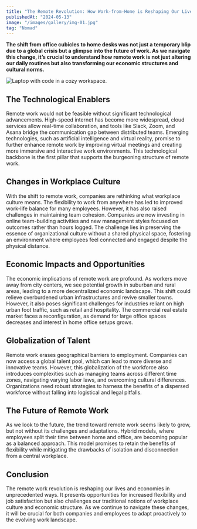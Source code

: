 ```yaml
---
title: "The Remote Revolution: How Work-from-Home is Reshaping Our Lives and Economy"
publishedAt: "2024-05-13"
image: "/images/gallery/img-01.jpg"
tag: "Nomad"
---
```


**The shift from office cubicles to home desks was not just a temporary blip due to a global crisis but a glimpse into the future of work. As we navigate this change, it’s crucial to understand how remote work is not just altering our daily routines but also transforming our economic structures and cultural norms.**

![Laptop with code in a cozy workspace.](/images/gallery/img-01.jpg)

## The Technological Enablers

Remote work would not be feasible without significant technological advancements. High-speed internet has become more widespread, cloud services allow real-time collaboration, and tools like Slack, Zoom, and Asana bridge the communication gap between distributed teams. Emerging technologies, such as artificial intelligence and virtual reality, promise to further enhance remote work by improving virtual meetings and creating more immersive and interactive work environments. This technological backbone is the first pillar that supports the burgeoning structure of remote work.

## Changes in Workplace Culture

With the shift to remote work, companies are rethinking what workplace culture means. The flexibility to work from anywhere has led to improved work-life balance for many employees. However, it has also raised challenges in maintaining team cohesion. Companies are now investing in online team-building activities and new management styles focused on outcomes rather than hours logged. The challenge lies in preserving the essence of organizational culture without a shared physical space, fostering an environment where employees feel connected and engaged despite the physical distance.

## Economic Impacts and Opportunities

The economic implications of remote work are profound. As workers move away from city centers, we see potential growth in suburban and rural areas, leading to a more decentralized economic landscape. This shift could relieve overburdened urban infrastructures and revive smaller towns. However, it also poses significant challenges for industries reliant on high urban foot traffic, such as retail and hospitality. The commercial real estate market faces a reconfiguration, as demand for large office spaces decreases and interest in home office setups grows.

## Globalization of Talent

Remote work erases geographical barriers to employment. Companies can now access a global talent pool, which can lead to more diverse and innovative teams. However, this globalization of the workforce also introduces complexities such as managing teams across different time zones, navigating varying labor laws, and overcoming cultural differences. Organizations need robust strategies to harness the benefits of a dispersed workforce without falling into logistical and legal pitfalls.

## The Future of Remote Work

As we look to the future, the trend toward remote work seems likely to grow, but not without its challenges and adaptations. Hybrid models, where employees split their time between home and office, are becoming popular as a balanced approach. This model promises to retain the benefits of flexibility while mitigating the drawbacks of isolation and disconnection from a central workplace.

## Conclusion

The remote work revolution is reshaping our lives and economies in unprecedented ways. It presents opportunities for increased flexibility and job satisfaction but also challenges our traditional notions of workplace culture and economic structure. As we continue to navigate these changes, it will be crucial for both companies and employees to adapt proactively to the evolving work landscape.